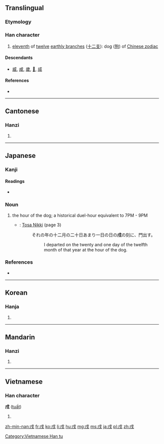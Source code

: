 ==Translingual==

===Etymology===
{{Han compound|戊|一|t2=one|ls=ic}}

===Han character===
{{Han char|rn=62|rad=戈|as=02|sn=6|four=5320<sub>0</sub>|canj=戈竹一 (IHM)|ids=⿵[[戊]][[一]]}}

# [[eleventh]] of [[twelve]] [[earthly branch]]es ([[十二支]]): dog ([[狗]]) of [[W:Chinese zodiac|Chinese zodiac]]

====Descendants====
* [[威]], [[咸]], [[歲]], [[𤇳]], [[烕]]

====References====
* {{Han ref|kx=0411.040|dkj=11535|dj=0752.080|hdz=21398.010|uh=620C|ud=25100|bh=A6A6|bd=42662}}

----

==Cantonese==

===Hanzi===
{{yue-hanzi|jyut=|y=seut1}}

# {{defn|lang=yue|sort=戈02}}

----

==Japanese==

===Kanji===
{{ja-kanji|grade=|rs=戈02}}

====Readings====
* {{ja-readings|on=[[じゅつ]] (jutsu)|kun=[[いぬ]] (inu)}}

===Noun===
{{ja-noun|いぬ}}

# the hour of the dog; a historical duel-hour equivalent to 7PM - 9PM
#* {{circa|935}}: [[w:Tosa Nikki|Tosa Nikki]] (page 3)
#*: それの年の十二月の二十日あまり一日の日の'''戌'''の刻に、門出す。
#*:: I departed on the twenty and one day of the twelfth month of that year at the hour of the dog.

===References===
* {{reference-book
 | last = Hasegawa
 | first = Masaharu
 | coauthors = Yūichirō Imanishi, Hiroshi Itō, Hiroshi Yoshioka
 | title = Shin Nihon Koten Bungaku Taikei 24: Tosa Nikki, Kagerō Nikki, Murasaki Shikibu Nikki, Sarashina Nikki
 | publisher = [[w:Iwanami Shoten Publishing|Iwanami Shoten]]
 | year = 1989
 | location = [[w:Tokyo|Tōkyō]]
 | id = ISBN 4-00-240024-7
}}

----

==Korean==

===Hanja===
{{ko-hanja|hangeul=술|eumhun=|rv=sul|mr=sul|y=swul}}

# {{defn|lang=ko|sort=戈02}}

----

==Mandarin==

===Hanzi===
{{cmn-hanzi|pin=[[xū]] ([[xu1]])|wg=hsü<sup>1</sup>}}

# {{defn|lang=cmn|sort=戈02}}

----

==Vietnamese==

===Han character===
'''戌''' ([[tuất]])

# {{defn|lang=vi}}

[[Category:Vietnamese Han tu]]

[[zh-min-nan:戌]]
[[fr:戌]]
[[ko:戌]]
[[li:戌]]
[[hu:戌]]
[[mg:戌]]
[[ms:戌]]
[[ja:戌]]
[[pl:戌]]
[[zh:戌]]